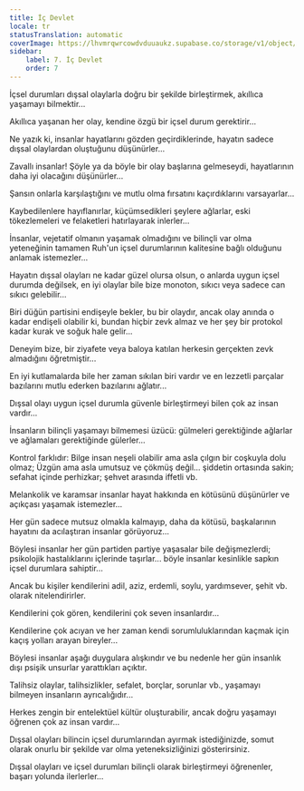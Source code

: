 ```yaml
---
title: İç Devlet
locale: tr
statusTranslation: automatic
coverImage: https://lhvmrqwrcowdvduuaukz.supabase.co/storage/v1/object/public/strapi-uploads/small_cover-tratado-de-psicologia-revolucionaria.webp-5e15e1cec4e0ebebcde5d7fc7565d8fd.webp
sidebar:
    label: 7. İç Devlet
    order: 7
---
```

İçsel durumları dışsal olaylarla doğru bir şekilde birleştirmek, akıllıca yaşamayı bilmektir...

Akıllıca yaşanan her olay, kendine özgü bir içsel durum gerektirir...

Ne yazık ki, insanlar hayatlarını gözden geçirdiklerinde, hayatın sadece dışsal olaylardan oluştuğunu düşünürler...

Zavallı insanlar! Şöyle ya da böyle bir olay başlarına gelmeseydi, hayatlarının daha iyi olacağını düşünürler...

Şansın onlarla karşılaştığını ve mutlu olma fırsatını kaçırdıklarını varsayarlar...

Kaybedilenlere hayıflanırlar, küçümsedikleri şeylere ağlarlar, eski tökezlemeleri ve felaketleri hatırlayarak inlerler...

İnsanlar, vejetatif olmanın yaşamak olmadığını ve bilinçli var olma yeteneğinin tamamen Ruh'un içsel durumlarının kalitesine bağlı olduğunu anlamak istemezler...

Hayatın dışsal olayları ne kadar güzel olursa olsun, o anlarda uygun içsel durumda değilsek, en iyi olaylar bile bize monoton, sıkıcı veya sadece can sıkıcı gelebilir...

Biri düğün partisini endişeyle bekler, bu bir olaydır, ancak olay anında o kadar endişeli olabilir ki, bundan hiçbir zevk almaz ve her şey bir protokol kadar kurak ve soğuk hale gelir...

Deneyim bize, bir ziyafete veya baloya katılan herkesin gerçekten zevk almadığını öğretmiştir...

En iyi kutlamalarda bile her zaman sıkılan biri vardır ve en lezzetli parçalar bazılarını mutlu ederken bazılarını ağlatır...

Dışsal olayı uygun içsel durumla güvenle birleştirmeyi bilen çok az insan vardır...

İnsanların bilinçli yaşamayı bilmemesi üzücü: gülmeleri gerektiğinde ağlarlar ve ağlamaları gerektiğinde gülerler...

Kontrol farklıdır: Bilge insan neşeli olabilir ama asla çılgın bir coşkuyla dolu olmaz; Üzgün ​​ama asla umutsuz ve çökmüş değil... şiddetin ortasında sakin; sefahat içinde perhizkar; şehvet arasında iffetli vb.

Melankolik ve karamsar insanlar hayat hakkında en kötüsünü düşünürler ve açıkçası yaşamak istemezler...

Her gün sadece mutsuz olmakla kalmayıp, daha da kötüsü, başkalarının hayatını da acılaştıran insanlar görüyoruz...

Böylesi insanlar her gün partiden partiye yaşasalar bile değişmezlerdi; psikolojik hastalıklarını içlerinde taşırlar... böyle insanlar kesinlikle sapkın içsel durumlara sahiptir...

Ancak bu kişiler kendilerini adil, aziz, erdemli, soylu, yardımsever, şehit vb. olarak nitelendirirler.

Kendilerini çok gören, kendilerini çok seven insanlardır...

Kendilerine çok acıyan ve her zaman kendi sorumluluklarından kaçmak için kaçış yolları arayan bireyler...

Böylesi insanlar aşağı duygulara alışkındır ve bu nedenle her gün insanlık dışı psişik unsurlar yarattıkları açıktır.

Talihsiz olaylar, talihsizlikler, sefalet, borçlar, sorunlar vb., yaşamayı bilmeyen insanların ayrıcalığıdır...

Herkes zengin bir entelektüel kültür oluşturabilir, ancak doğru yaşamayı öğrenen çok az insan vardır...

Dışsal olayları bilincin içsel durumlarından ayırmak istediğinizde, somut olarak onurlu bir şekilde var olma yeteneksizliğinizi gösterirsiniz.

Dışsal olayları ve içsel durumları bilinçli olarak birleştirmeyi öğrenenler, başarı yolunda ilerlerler...

